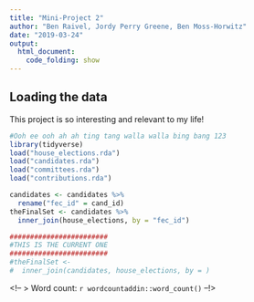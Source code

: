 ```yaml
---
title: "Mini-Project 2"
author: "Ben Raivel, Jordy Perry Greene, Ben Moss-Horwitz"
date: "2019-03-24"
output: 
  html_document:
    code_folding: show
---
```



## Loading the data

This project is so interesting and relevant to my life!

```r
#Ooh ee ooh ah ah ting tang walla walla bing bang 123
library(tidyverse)
load("house_elections.rda")
load("candidates.rda")
load("committees.rda")
load("contributions.rda")
```


```r
candidates <- candidates %>%
  rename("fec_id" = cand_id)
theFinalSet <- candidates %>%
  inner_join(house_elections, by = "fec_id")
```

```r
########################
#THIS IS THE CURRENT ONE 
########################
#theFinalSet <-
#  inner_join(candidates, house_elections, by = )
```

<!--
> Word count: `r wordcountaddin::word_count()`
--!>